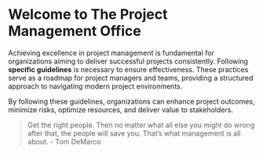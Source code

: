 # Welcome to The Project Management Office

Achieving excellence in project management is fundamental for organizations aiming to deliver successful projects consistently. Following **specific guidelines** is necessary to ensure effectiveness. These practices serve as a roadmap for project managers and teams, providing a structured approach to navigating modern project environments.

By following these guidelines, organizations can enhance project outcomes, minimize risks, optimize resources, and deliver value to stakeholders.


> Get the right people. Then no matter what all else you might do wrong after that, the people will save you. That’s what management is all about. -  Tom DeMarco

